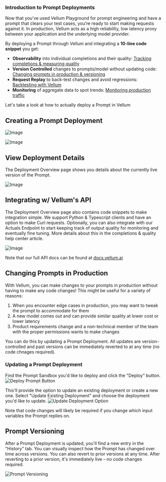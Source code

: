 ### Introduction to Prompt Deployments

Now that you’ve used Vellum Playground for prompt engineering and have a prompt that clears your test cases, you’re ready to start making requests against it. In production, Vellum acts as a high reliability, low latency proxy between your application and the underlying model provider.

By deploying a Prompt through Vellum and integrating a **10-line code snippet** you get:

- **Observability** into individual completions and their quality: [Tracking completions & measuring quality](https://www.notion.so/Tracking-completions-measuring-quality-d3a5f036814d48728c3e7f51995b81aa?pvs=21)
- **Version Controlled** changes to prompts/model without updating code: [Changing prompts in production & versioning](https://www.notion.so/Changing-prompts-in-production-versioning-58e53433a8564d008e8b353cb863173e?pvs=21)
- **Request Replay** to back-test changes and avoid regressions: [Backtesting with Vellum](https://www.notion.so/Backtesting-with-Vellum-56ad3a74412f4f2488556da93b6826ed?pvs=21)
- **Monitoring** of aggregate data to spot trends: [Monitoring production traffic](https://www.notion.so/Monitoring-production-traffic-6788f377addf4e15bb1569c70087a733?pvs=21)

Let's take a look at how to actually deploy a Prompt in Vellum

## Creating a Prompt Deployment

![Image](https://vellum-ai.notion.site/image/https%3A%2F%2Fs3-us-west-2.amazonaws.com%2Fsecure.notion-static.com%2Faa8d566a-65c3-487e-9403-67ccb54cdcb6%2FUntitled.png?table=block&id=654cfd4b-efd7-484e-b13e-e3773ca6830b&spaceId=71c05e3e-272b-4acf-9889-90a304d95d06&width=1440&userId=&cache=v2)

![Image](https://vellum-ai.notion.site/image/https%3A%2F%2Fs3-us-west-2.amazonaws.com%2Fsecure.notion-static.com%2Fbcfc59f4-7d50-48d5-937e-8051e0a93bba%2FUntitled.png?table=block&id=c66b03e1-6954-4861-8f6f-01d282df2a36&spaceId=71c05e3e-272b-4acf-9889-90a304d95d06&width=1440&userId=&cache=v2)

## View Deployment Details

The Deployment Overview page shows you details about the currently live version of the Prompt.

![Image](https://vellum-ai.notion.site/image/https%3A%2F%2Fs3-us-west-2.amazonaws.com%2Fsecure.notion-static.com%2F6af974a0-2339-4318-bb9a-ffb3302b62a7%2FUntitled.png?table=block&id=36d554eb-7fbe-49fd-b54b-1d8aa229caba&spaceId=71c05e3e-272b-4acf-9889-90a304d95d06&width=1340&userId=&cache=v2)

## Integrating w/ Vellum's API

The Deployment Overview page also contains code snippets to make integration simple. We support Python & Typescript clients and have an option to make Curl requests. Optionally, you can also integrate with our Actuals Endpoint to start keeping track of output quality for monitoring and eventually fine tuning. More details about this in the completions & quality help center article.

![Image](https://vellum-ai.notion.site/image/https%3A%2F%2Fs3-us-west-2.amazonaws.com%2Fsecure.notion-static.com%2F2cd9eb3f-3e96-4209-99f2-56af86b5c4a8%2FUntitled.png?table=block&id=d098e825-6c76-4fab-9cdd-3e9b0f69bc57&spaceId=71c05e3e-272b-4acf-9889-90a304d95d06&width=1440&userId=&cache=v2)

Note that our full API docs can be found at [docs.vellum.ai](http://docs.vellum.ai)

## Changing Prompts in Production

With Vellum, you can make changes to your prompts in production without having to make any code changes! This might be useful for a variety of reasons:

1. When you encounter edge cases in production, you may want to tweak the prompt to accommodate for them
2. A new model comes out and can provide similar quality at lower cost or lower latency
3. Product requirements change and a non-technical member of the team with the proper permissions wants to make changes

You can do this by updating a Prompt Deployment. All updates are version-controlled and past versions can be immediately reverted to at any time (no code chnages required).

### Updating a Prompt Deployment
Find the Prompt Sandbox you'd like to deploy and click the "Deploy" button.
![Deploy Prompt Button](https://vellum-ai.notion.site/image/https%3A%2F%2Fs3-us-west-2.amazonaws.com%2Fsecure.notion-static.com%2Fa3ec1cc4-f032-4de2-8317-d4227212f222%2FUntitled.png?table=block&id=4e6974ed-4d83-4e80-a9ef-186892931b79&spaceId=71c05e3e-272b-4acf-9889-90a304d95d06&width=1730&userId=&cache=v2)

This'll provide the option to update an existing deployment or create a new one. Select "Update Existing Deployment" and choose the deployment you'd like to update.
![Update Deployment Option](https://vellum-ai.notion.site/image/https%3A%2F%2Fs3-us-west-2.amazonaws.com%2Fsecure.notion-static.com%2F89172cab-f7ab-424a-9253-879630a87541%2FUntitled.png?table=block&id=bc1b1b15-f607-4324-837f-b650c543dbf7&spaceId=71c05e3e-272b-4acf-9889-90a304d95d06&width=1730&userId=&cache=v2)

<Callout intent="info">
  Note that code changes will likely be required if you change which input variables the Prompt replies on.
</Callout>

## Prompt Versioning

After a Prompt Deployment is updated, you'll find a new entry in the "History" tab. You can visually inspect how the Prompt has changed
over time across versions. You can also revert to prior versions at any time. After reverting to a prior version, it's immediately live –
no code changes required.

![Prompt Versioning](https://vellum-ai.notion.site/image/https%3A%2F%2Fs3-us-west-2.amazonaws.com%2Fsecure.notion-static.com%2Fa8564b67-4121-4b38-9d4a-46457177b3fd%2FUntitled.png?table=block&id=0f1ce638-0b1d-4e48-926c-1876eb278c9b&spaceId=71c05e3e-272b-4acf-9889-90a304d95d06&width=1730&userId=&cache=v2)